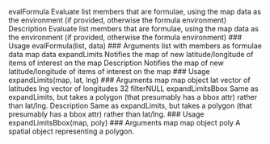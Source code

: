 evalFormula Evaluate list members that are formulae, using the map data as the
environment (if provided, otherwise the formula environment)
Description
Evaluate list members that are formulae, using the map data as the environment (if provided, otherwise
the formula environment)
### Usage
evalFormula(list, data)
### Arguments
list with members as formulae
data map data
expandLimits Notifies the map of new latitude/longitude of items of interest on the
map
Description
Notifies the map of new latitude/longitude of items of interest on the map
### Usage
expandLimits(map, lat, lng)
### Arguments
map map object
lat vector of latitudes
lng vector of longitudes
32 filterNULL
expandLimitsBbox Same as expandLimits, but takes a polygon (that presumably has a
bbox attr) rather than lat/lng.
Description
Same as expandLimits, but takes a polygon (that presumably has a bbox attr) rather than lat/lng.
### Usage
expandLimitsBbox(map, poly)
### Arguments
map map object
poly A spatial object representing a polygon.



